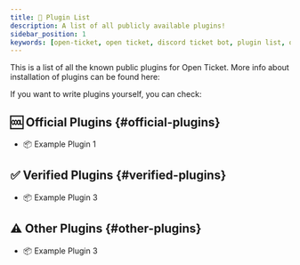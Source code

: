 ```yaml
---
title: 📜 Plugin List
description: A list of all publicly available plugins!
sidebar_position: 1
keywords: [open-ticket, open ticket, discord ticket bot, plugin list, official plugins, plugins]
---
```

<head>
    <link rel="apple-touch-icon" href="/img/logo_vertical.png"/>
</head>

This is a list of all the known public plugins for Open Ticket.
More info about installation of plugins can be found here:
<LinkBlock mode="emoji" emoji="🔌" isdoc="true" url="docs/system/plugins" name="Plugins!" description="What are Open Ticket plugins & how to use them?"></LinkBlock>

If you want to write plugins yourself, you can check:
<LinkBlock mode="emoji" emoji="🖥️" isdoc="true" url="developer/get-started" name="Developer: Get Started!" description="A perfect beginner guide for writing OT Plugins!"></LinkBlock>

## 🆒 Official Plugins \{#official-plugins}
- <InlineLink isdoc="true" url="plugin/official/example">📦 Example Plugin 1</InlineLink>

## ✅ Verified Plugins \{#verified-plugins}
- <InlineLink isdoc="true" url="plugin/verified/example">📦 Example Plugin 3</InlineLink>

## ⚠️ Other Plugins \{#other-plugins}
- <InlineLink isdoc="true" url="plugin/other/example">📦 Example Plugin 3</InlineLink>